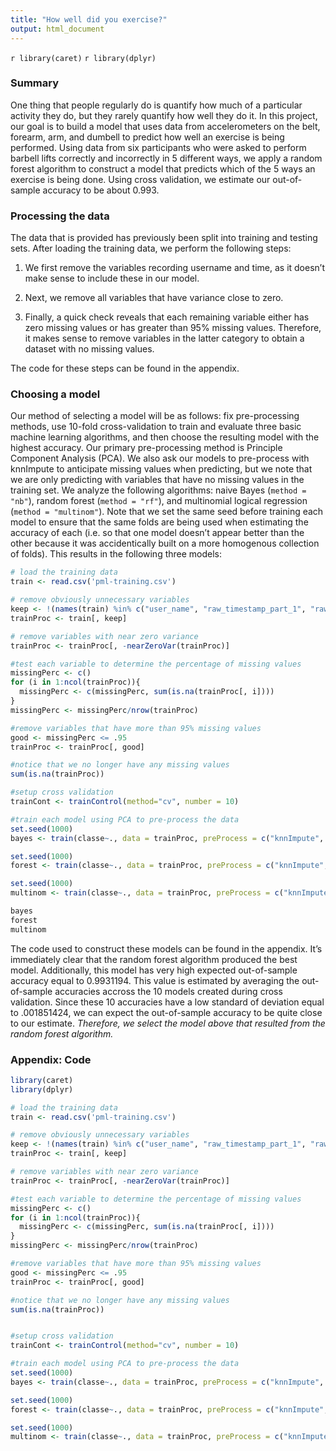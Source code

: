 ```yaml
---
title: "How well did you exercise?"
output: html_document
---
```

`r library(caret)`
`r library(dplyr)`

### Summary 

One thing that people regularly do is quantify how much of a particular activity they do, but they rarely quantify how well they do it. In this project, our goal is to build a model that uses data from accelerometers on the belt, forearm, arm, and dumbell to predict how well an exercise is being performed. Using data from six participants who were asked to perform barbell lifts correctly and incorrectly in 5 different ways, we apply a random forest algorithm to construct a model that predicts which of the 5 ways an exercise is being done. Using cross validation, we estimate our out-of-sample accuracy to be about 0.993.

### Processing the data

The data that is provided has previously been split into training and testing sets. After loading the training data, we perform the following steps: 

1. We first remove the variables recording username and time, as it doesn't make sense to include these in our model. 

2. Next, we remove all variables that have variance close to zero. 

3. Finally, a quick check reveals that each remaining variable either has zero missing values or has greater than 95% missing values. Therefore, it makes sense to remove variables in the latter category to obtain a dataset with no missing values. 

The code for these steps can be found in the appendix. 

### Choosing a model


 Our method of selecting a model will be as follows: fix pre-processing methods, use 10-fold cross-validation to train and evaluate three basic machine learning algorithms, and then choose the resulting model with the highest accuracy. Our primary pre-processing method is Principle Component Analysis (PCA). We also ask our models to pre-process with knnImpute to anticipate missing values when predicting, but we note that we are only predicting with variables that have no missing values in the training set. We analyze the following algorithms: naive Bayes (`method = "nb"`), random forest (`method = "rf"`), and multinomial logical regression (`method = "multinom"`). Note that we set the same seed before training each model to ensure that the same folds are being used when estimating the accuracy of each (i.e. so that one model doesn't appear better than the other because it was accidentically built on a more homogenous collection of folds). This results in the following three models: 
 
```r

# load the training data
train <- read.csv('pml-training.csv')

# remove obviously unnecessary variables
keep <- !(names(train) %in% c("user_name", "raw_timestamp_part_1", "raw_timestamp_part_2", "cvtd_timestamp"))
trainProc <- train[, keep]

# remove variables with near zero variance
trainProc <- trainProc[, -nearZeroVar(trainProc)]

#test each variable to determine the percentage of missing values
missingPerc <- c()
for (i in 1:ncol(trainProc)){
  missingPerc <- c(missingPerc, sum(is.na(trainProc[, i])))
}
missingPerc <- missingPerc/nrow(trainProc)

#remove variables that have more than 95% missing values
good <- missingPerc <= .95
trainProc <- trainProc[, good]

#notice that we no longer have any missing values
sum(is.na(trainProc))
```

```r
#setup cross validation
trainCont <- trainControl(method="cv", number = 10)

#train each model using PCA to pre-process the data
set.seed(1000)
bayes <- train(classe~., data = trainProc, preProcess = c("knnImpute", "pca"), trControl = trainCont, method = "nb")
```

```r
set.seed(1000)
forest <- train(classe~., data = trainProc, preProcess = c("knnImpute", "pca"), trControl = trainCont, method = "rf")
```

```r
set.seed(1000)
multinom <- train(classe~., data = trainProc, preProcess = c("knnImpute", "pca"), trControl = trainCont, method = "multinom")
```

```r
bayes
forest
multinom
```

The code used to construct these models can be found in the appendix. It's immediately clear that the random forest algorithm produced the best model. Additionally, this model has very high expected out-of-sample accuracy equal to 0.9931194. This value is estimated by averaging the out-of-sample accuracies accross the 10 models created during cross validation. Since these 10 accuracies have a low standard of deviation equal to .001851424, we can expect the out-of-sample accuracy to be quite close to our estimate. *Therefore, we select the model above that resulted from the random forest algorithm.*

### Appendix: Code

```r

library(caret)
library(dplyr)

# load the training data
train <- read.csv('pml-training.csv')

# remove obviously unnecessary variables
keep <- !(names(train) %in% c("user_name", "raw_timestamp_part_1", "raw_timestamp_part_2", "cvtd_timestamp"))
trainProc <- train[, keep]

# remove variables with near zero variance
trainProc <- trainProc[, -nearZeroVar(trainProc)]

#test each variable to determine the percentage of missing values
missingPerc <- c()
for (i in 1:ncol(trainProc)){
  missingPerc <- c(missingPerc, sum(is.na(trainProc[, i])))
}
missingPerc <- missingPerc/nrow(trainProc)

#remove variables that have more than 95% missing values
good <- missingPerc <= .95
trainProc <- trainProc[, good]

#notice that we no longer have any missing values
sum(is.na(trainProc))


#setup cross validation
trainCont <- trainControl(method="cv", number = 10)

#train each model using PCA to pre-process the data
set.seed(1000)
bayes <- train(classe~., data = trainProc, preProcess = c("knnImpute", "pca"), trControl = trainCont, method = "nb")

set.seed(1000)
forest <- train(classe~., data = trainProc, preProcess = c("knnImpute", "pca"), trControl = trainCont, method = "rf")

set.seed(1000)
multinom <- train(classe~., data = trainProc, preProcess = c("knnImpute", "pca"), trControl = trainCont, method = "multinom")

```
